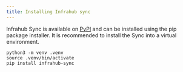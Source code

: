 ```yaml
---
title: Installing Infrahub sync
---
```


Infrahub Sync is available on [PyPI](https://pypi.org/project/infrahub-sync/) and can be installed using the pip package installer. It is recommended to install the Sync into a virtual environment.

```shell
python3 -m venv .venv
source .venv/bin/activate
pip install infrahub-sync
```
